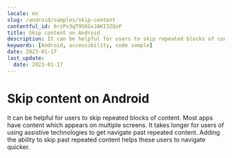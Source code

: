 ```yaml
---
locale: en
slug: /android/samples/skip-content
contentful_id: 6rzPv3qT9S6GxJAKI3ZQsP
title: Skip content on Android
description: It can be helpful for users to skip repeated blocks of content.
keywords: [Android, accessibility, code sample]
date: 2023-01-17
last_update:
  date: 2023-01-17
---
```


# Skip content on Android

It can be helpful for users to skip repeated blocks of content. Most apps have content which appears on multiple screens. It takes longer for users of using assistive technologies to get navigate past repeated content. Adding the ability to skip past repeated content helps these users to navigate quicker.

<CodeSample id="screen-skip" locale="en" platform="android"/>
